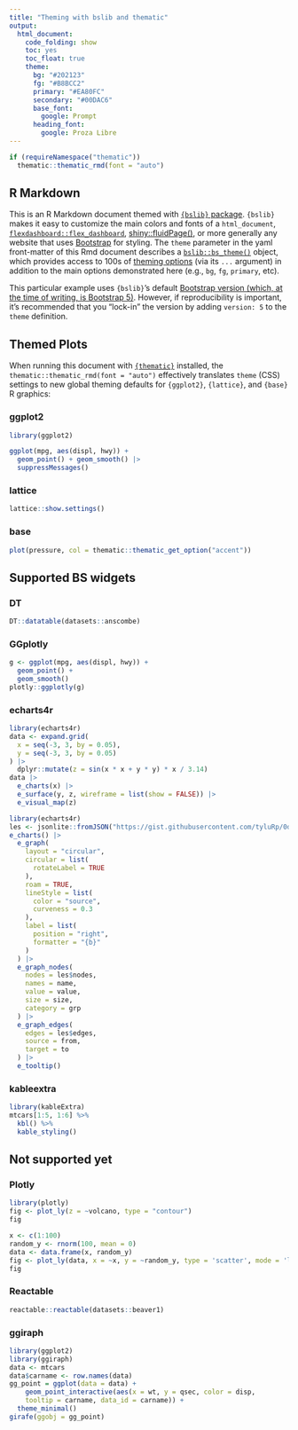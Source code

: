 ```yaml
---
title: "Theming with bslib and thematic"
output: 
  html_document:
    code_folding: show
    toc: yes
    toc_float: true
    theme:
      bg: "#202123"
      fg: "#B8BCC2"
      primary: "#EA80FC"
      secondary: "#00DAC6"
      base_font:
        google: Prompt
      heading_font:
        google: Proza Libre
---
```


```r
if (requireNamespace("thematic")) 
  thematic::thematic_rmd(font = "auto")
```

## R Markdown

This is an R Markdown document themed with [`{bslib}` package](https://rstudio.github.io/bslib/). `{bslib}` makes it easy to customize the main colors and fonts of a `html_document`, [`flexdashboard::flex_dashboard`](https://flexdashboard-pkg.netlify.app/articles/articles/theme.html), [shiny::fluidPage()](https://shiny.rstudio.com/reference/shiny/latest/fluidPage.html), or more generally any website that uses [Bootstrap](https://getbootstrap.com/) for styling. The `theme` parameter in the yaml front-matter of this Rmd document describes a [`bslib::bs_theme()`](https://rstudio.github.io/bslib/reference/bs_theme.html) object, which provides access to 100s of [theming options](https://rstudio.github.io/bslib/articles/bs5-variables.html) (via its `...` argument) in addition to the main options demonstrated here (e.g., `bg`, `fg`, `primary`, etc).

This particular example uses `{bslib}`'s default [Bootstrap version (which, at the time of writing, is Bootstrap 5)](https://rstudio.github.io/bslib/articles/bslib.html#versions). However, if reproducibility is important, it's recommended that you "lock-in" the version by adding `version: 5` to the `theme` definition.

## Themed Plots {.tabset .tabset-pills}

When running this document with [`{thematic}`](https://rstudio.github.io/thematic/) installed, the `thematic::thematic_rmd(font = "auto")` effectively translates `theme` (CSS) settings to new global theming defaults for `{ggplot2}`, `{lattice}`, and `{base}` R graphics:

### ggplot2

```r
library(ggplot2)

ggplot(mpg, aes(displ, hwy)) +
  geom_point() + geom_smooth() |> 
  suppressMessages()
```

### lattice

```r
lattice::show.settings()
```

### base

```r
plot(pressure, col = thematic::thematic_get_option("accent"))
```

## Supported BS widgets


### DT

```r
DT::datatable(datasets::anscombe)
```


### GGplotly

```r
g <- ggplot(mpg, aes(displ, hwy)) +
  geom_point() +
  geom_smooth()
plotly::ggplotly(g)
```


### echarts4r

```r
library(echarts4r)
data <- expand.grid(
  x = seq(-3, 3, by = 0.05),
  y = seq(-3, 3, by = 0.05)
) |> 
  dplyr::mutate(z = sin(x * x + y * y) * x / 3.14)
data |> 
  e_charts(x) |> 
  e_surface(y, z, wireframe = list(show = FALSE)) |> 
  e_visual_map(z)
```

```r
library(echarts4r)
les <- jsonlite::fromJSON("https://gist.githubusercontent.com/tyluRp/0d7a53f2a1f55cb3c6ffe22c67618267/raw/0684a839c3e49dac1157721ddd906eff8f9491d4/les-miserables.json")
e_charts() |> 
  e_graph(
    layout = "circular", 
    circular = list(
      rotateLabel = TRUE
    ),
    roam = TRUE,
    lineStyle = list(
      color = "source",
      curveness = 0.3
    ),
    label = list(
      position = "right",
      formatter = "{b}"
    )
  ) |>
  e_graph_nodes(
    nodes = les$nodes, 
    names = name, 
    value = value, 
    size = size, 
    category = grp
  ) |> 
  e_graph_edges(
    edges = les$edges, 
    source = from,
    target = to
  ) |>
  e_tooltip()
```


### kableextra

```r
library(kableExtra)
mtcars[1:5, 1:6] %>%
  kbl() %>%
  kable_styling()
```

## Not supported yet

### Plotly

```r
library(plotly)
fig <- plot_ly(z = ~volcano, type = "contour")
fig
```

```r
x <- c(1:100)
random_y <- rnorm(100, mean = 0)
data <- data.frame(x, random_y)
fig <- plot_ly(data, x = ~x, y = ~random_y, type = 'scatter', mode = 'lines')
fig
```

### Reactable

```r
reactable::reactable(datasets::beaver1)
```

### ggiraph

```r
library(ggplot2)
library(ggiraph)
data <- mtcars
data$carname <- row.names(data)
gg_point = ggplot(data = data) +
    geom_point_interactive(aes(x = wt, y = qsec, color = disp,
    tooltip = carname, data_id = carname)) + 
  theme_minimal()
girafe(ggobj = gg_point)
```
